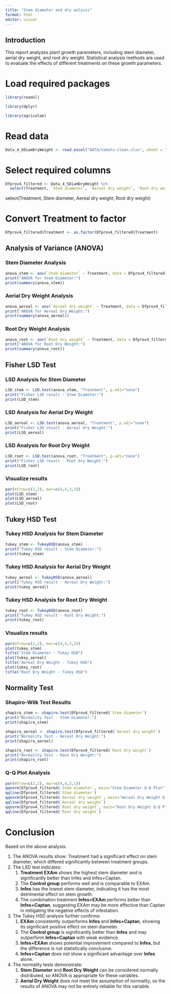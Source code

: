 ```yaml
---
title: "Stem diameter and dry anlysis"
format: html
editor: visual
---
```


## Introduction

This report analyzes plant growth parameters, including stem diameter, aerial dry weight, and root dry weight. Statistical analysis methods are used to evaluate the effects of different treatments on these growth parameters.

# Load required packages

```r
library(readxl)

library(dplyr)

library(agricolae)
```

# Read data

```r

Data_4_SDiamDryWeight <- read_excel("DATA/tomato-clean.xlsx", sheet = "plants")
```

# Select required columns

```r
Dfprov4_filtered <- Data_4_SDiamDryWeight %>%
  select(Treatment, `Stem diameter`, `Aereal dry weight`, `Root dry weight`)
```

select(Treatment, Stem diameter, Aereal dry weight, Root dry weight)

# Convert Treatment to factor

```r
Dfprov4_filtered$Treatment <- as.factor(Dfprov4_filtered$Treatment)
```

## Analysis of Variance (ANOVA)

### Stem Diameter Analysis

```r
anova_stem <- aov(`Stem diameter` ~ Treatment, data = Dfprov4_filtered)
print("ANOVA for Stem Diameter:")
print(summary(anova_stem))
```

### Aerial Dry Weight Analysis

```r
anova_aereal <- aov(`Aereal dry weight` ~ Treatment, data = Dfprov4_filtered)
print("ANOVA for Aereal Dry Weight:")
print(summary(anova_aereal))
```

### Root Dry Weight Analysis

```r
anova_root <- aov(`Root dry weight` ~ Treatment, data = Dfprov4_filtered)
print("ANOVA for Root Dry Weight:")
print(summary(anova_root))
```

## Fisher LSD Test

### LSD Analysis for Stem Diameter

```r
LSD_stem <- LSD.test(anova_stem, "Treatment", p.adj="none")
print("Fisher LSD result - Stem Diameter:")
print(LSD_stem)
```

### LSD Analysis for Aerial Dry Weight

```r
LSD_aereal <- LSD.test(anova_aereal, "Treatment", p.adj="none")
print("Fisher LSD result - Aereal Dry Weight:")
print(LSD_aereal)
```

### LSD Analysis for Root Dry Weight

```r
LSD_root <- LSD.test(anova_root, "Treatment", p.adj="none")
print("Fisher LSD result - Root Dry Weight:")
print(LSD_root)
```

### Visualize results

```r
par(mfrow=c(2,2), mar=c(4,4,3,1))
plot(LSD_stem)
plot(LSD_aereal)
plot(LSD_root)
```

## Tukey HSD Test

### Tukey HSD Analysis for Stem Diameter

```r
tukey_stem <- TukeyHSD(anova_stem)
print("Tukey HSD result - Stem Diameter:")
print(tukey_stem)
```

### Tukey HSD Analysis for Aerial Dry Weight

```r
tukey_aereal <- TukeyHSD(anova_aereal)
print("Tukey HSD result - Aereal Dry Weight:")
print(tukey_aereal)
```

### Tukey HSD Analysis for Root Dry Weight

```r
tukey_root <- TukeyHSD(anova_root)
print("Tukey HSD result - Root Dry Weight:")
print(tukey_root)
```

### Visualize results

```r
par(mfrow=c(2,2), mar=c(4,4,3,1))
plot(tukey_stem)
title("Stem Diameter - Tukey HSD")
plot(tukey_aereal)
title("Aereal Dry Weight - Tukey HSD")
plot(tukey_root)
title("Root Dry Weight - Tukey HSD")
```

## Normality Test

### Shapiro-Wilk Test Results

```r
shapiro_stem <- shapiro.test(Dfprov4_filtered$`Stem diameter`)
print("Normality Test - Stem Diameter:")
print(shapiro_stem)

shapiro_aereal <- shapiro.test(Dfprov4_filtered$`Aereal dry weight`)
print("Normality Test - Aereal Dry Weight:")
print(shapiro_aereal)

shapiro_root <- shapiro.test(Dfprov4_filtered$`Root dry weight`)
print("Normality Test - Root Dry Weight:")
print(shapiro_root)
```

### Q-Q Plot Analysis

```r
par(mfrow=c(2,2), mar=c(4,4,3,1))
qqnorm(Dfprov4_filtered$`Stem diameter`, main="Stem Diameter Q-Q Plot")
qqline(Dfprov4_filtered$`Stem diameter`)
qqnorm(Dfprov4_filtered$`Aereal dry weight`, main="Aereal Dry Weight Q-Q Plot")
qqline(Dfprov4_filtered$`Aereal dry weight`)
qqnorm(Dfprov4_filtered$`Root dry weight`, main="Root Dry Weight Q-Q Plot")
qqline(Dfprov4_filtered$`Root dry weight`)
```

# Conclusion

Based on the above analysis:

1.  The ANOVA results show: Treatment had a significant effect on stem diameter, which differed significantly between treatment groups.
2.  The LSD test indicates:
    1.  **Treatment EXAm** shows the highest stem diameter and is significantly better than Infes and Infes+Captan.
    2.  The **Control group** performs well and is comparable to EXAm.
    3.  **Infes** has the lowest stem diameter, indicating it has the most detrimental effect on stem growth.
    4.  The combination treatment **Infes+EXAm** performs better than **Infes+Captan**, suggesting EXAm may be more effective than Captan in mitigating the negative effects of infestation.
3.  The Tukey HSD analysis further confirms:
    1.  **EXAm** consistently outperforms **Infes** and **Infes+Captan**, showing its significant positive effect on stem diameter.
    2.  The **Control group** is significantly better than **Infes** and may outperform **Infes+Captan** with weak evidence.
    3.  **Infes+EXAm** shows potential improvement compared to **Infes**, but the difference is not statistically conclusive.
    4.  **Infes+Captan** does not show a significant advantage over **Infes** alone.
4.  The normality tests demonstrate:
    1.  **Stem Diameter** and **Root Dry Weight** can be considered normally distributed, so ANOVA is appropriate for these variables.
    2.  **Aerial Dry Weight** does not meet the assumption of normality, so the results of ANOVA may not be entirely reliable for this variable.
